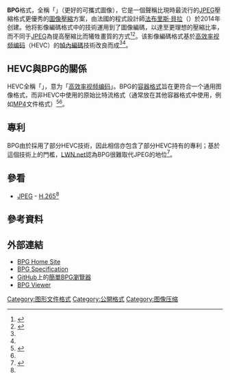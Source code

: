 {{NoteTA
|G1=IT
}}
{{Infobox file format
| name         = Better Portable Graphics
| icon         = 
| screenshot   =
| caption      =
| extension    = .bpg
| mime         =
| typecode     =
| uniform type = 
| genre        = [[有损数据压缩|有损]]、[[无损数据压缩|无损]]、[[位图|位图]][[图形文件格式|图像格式]]
| containerfor = 
| containedby  = 
| owner        =
| released     = {{start date|df=yes|2014}}
| latest_release_version = 0.9.8
| latest_release_date = {{start date and age|2018|04|21|df=yes}}
| extendedfrom = [[高效率视频编码|HEVC]]
| extendedto   =
| standard     = 
| free         = 是
| magic        = <tt>42 50 47 fb</tt>
| url          = {{URL|http://bellard.org/bpg}}
}}
'''BPG'''格式，全稱「{{lang|en|'''Better Portable Graphics'''}}」（更好的可攜式圖像），它是一個聲稱比現時最流行的[[JPEG|JPEG]]壓縮格式更優秀的[[圖像壓縮|圖像壓縮]]方案，由法國的程式設計師[[法布里斯·貝拉|法布里斯·貝拉]]（{{lang|fr|Fabrice Bellard}}）於2014年创建。他将影像編碼格式中的技術運用到了圖像編碼，以達至更理想的壓縮比率，而不同于[[JPEG|JPEG]]為提高壓縮比而犧牲畫質的方式<ref name="bellard">{{cite web |url=http://bellard.org/bpg/ |title=BPG Image format |publisher=Fabrice Bellard |date=2014 |accessdate=2014-06-12 |archive-date=2017-01-20 |archive-url=https://web.archive.org/web/20170120185419/http://bellard.org/bpg/ |dead-url=yes }}</ref><ref name=techbang>{{cite news |url=http://www.techbang.com/posts/21485 |title=採H.265基礎的圖片壓縮新技術BPG，大幅提高低流量畫質 |author=李文恩 |date=2014-12-25 |accessdate=2014-12-26 |language=zh-hant |publisher=[[T客邦|T客邦]] |archive-date=2014-12-27 |archive-url=https://web.archive.org/web/20141227071949/http://www.techbang.com/posts/21485 |dead-url=no }}</ref>。该影像編碼格式基於[[高效率视频编码|高效率视频编码]]（HEVC）的[[幀內編碼|幀內編碼]]技術改良而成<ref name=Spec/><ref name=techbang />。

==HEVC與BPG的關係==
HEVC全稱「{{lang|en|High Efficiency Video Coding}}」，意为「[[高效率视频编码|高效率视频编码]]」。BPG的[[视频文件格式|容器格式]]旨在更符合一个通用图像格式，而非HEVC中使用的原始比特流格式（通常放在其他容器格式中使用，例如[[MP4|MP4]]文件格式）<ref name="Spec">{{cite web |url=http://bellard.org/bpg/bpg_spec.txt |title=BPG specification |accessdate=December 2014 |archive-date=2014-12-06 |archive-url=https://web.archive.org/web/20141206011521/http://bellard.org/bpg/bpg_spec.txt |dead-url=no }}</ref><ref name="lwn" />。

==專利==
BPG由於採用了部分HEVC技術，因此相信亦包含了部分HEVC持有的專利；基於這個技術上的門檻，[[LWN.net|LWN.net]]認為BPG很難取代JPEG的地位<ref name="lwn">{{cite web|url=https://lwn.net/Articles/625535/|title=BPG, a still-image format from video compression|publisher=LWN.net|accessdate=2014-12-27|archive-date=2018-06-18|archive-url=https://web.archive.org/web/20180618230227/https://lwn.net/Articles/625535/|dead-url=no}}</ref>。

==參看==
* [[JPEG|JPEG]] - [[H.265|H.265]]<ref name=techbang />

==參考資料==
{{Reflist}}

== 外部連結 ==
* [http://bellard.org/bpg BPG Home Site]{{Wayback|url=http://bellard.org/bpg |date=20150526125223 }}
* [http://bellard.org/bpg/bpg_spec.txt BPG Specification]{{Wayback|url=http://bellard.org/bpg/bpg_spec.txt |date=20141206011521 }}
* [[GitHub|GitHub]]上的[https://github.com/asimba/pybpgviewer 簡單BPG瀏覽器]{{Wayback|url=https://github.com/asimba/pybpgviewer |date=20180611022352 }}
* [http://bpgviewer.sourceforge.net/ BPG Viewer]{{Wayback|url=http://bpgviewer.sourceforge.net/ |date=20141227123714 }}

{{Graphics file formats}}
{{Compression formats}}

[[Category:图形文件格式|Category:图形文件格式]]
[[Category:公開格式|Category:公開格式]]
[[Category:图像压缩|Category:图像压缩]]